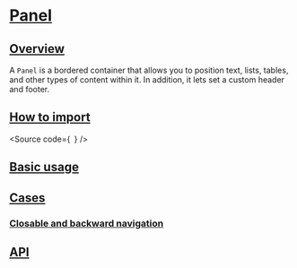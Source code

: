

<Meta of={Stories} />

# [Panel](#panel)

## [Overview](#overview)

A `Panel` is a bordered container that allows you to position text, lists, tables, and other types of content within it.
In addition, it lets set a custom header and footer.

## [How to import](#how-to-import)

<Source
  code={`
`}
/>

## [Basic usage](#basic-usage)

<Canvas of={Stories.Base} />

## [Cases](#cases)

### [Closable and backward navigation](#closable-and-backward-navigation)

<Canvas of={CaseStories.ClosableBackwardNavigation} />

## [API](#api)

<ArgTypes of={Stories} />
